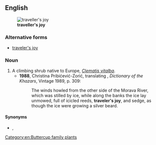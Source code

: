 ==English==
[[Image:Clematis vitalba flowers 230702.jpg|thumb|'''traveller's joy''']]
===Alternative forms===
*[[traveler's joy]] {{i|US}}
{{wikipedia}}
{{wikispecies}}

===Noun===
{{en-noun|head=[[traveller]][['s]] [[joy]]|-}}

# A climbing shrub native to Europe, ''[[Clematis vitalba]]''.
#*'''1988''', Christina Pribićević-Zorić, translating {{w|Milorad Pavić}}, ''Dictionary of the Khazars'', Vintage 1989, p. 309:
#*:The winds howled from the other side of the Morava River, which was stilled by ice, while along the banks the ice lay unmowed, full of icicled reeds, '''traveler's joy''', and sedge, as though the ice were growing a silver beard.

====Synonyms====
* {{sense|Clematis vitalba}} {{l|en|lady's bower}}, {{l|en|old man's beard}}

[[Category:en:Buttercup family plants]]